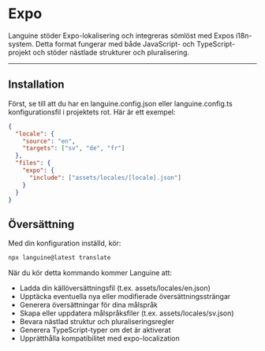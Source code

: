 # Expo

Languine stöder Expo-lokalisering och integreras sömlöst med Expos i18n-system. Detta format fungerar med både JavaScript- och TypeScript-projekt och stöder nästlade strukturer och pluralisering.

---

## Installation

Först, se till att du har en languine.config.json eller languine.config.ts konfigurationsfil i projektets rot. Här är ett exempel:

```json
{
  "locale": {
    "source": "en",
    "targets": ["sv", "de", "fr"]
  },
  "files": {
    "expo": {
      "include": ["assets/locales/[locale].json"]
    }
  }
}
```

## Översättning

Med din konfiguration inställd, kör:

```bash
npx languine@latest translate
```

När du kör detta kommando kommer Languine att:

- Ladda din källöversättningsfil (t.ex. assets/locales/en.json)
- Upptäcka eventuella nya eller modifierade översättningssträngar
- Generera översättningar för dina målspråk
- Skapa eller uppdatera målspråksfiler (t.ex. assets/locales/sv.json)
- Bevara nästlad struktur och pluraliseringsregler
- Generera TypeScript-typer om det är aktiverat
- Upprätthålla kompatibilitet med expo-localization
